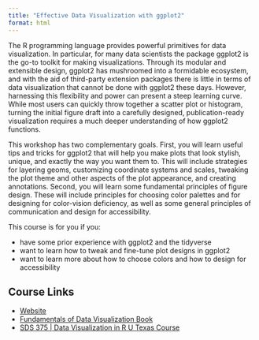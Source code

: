 ```yaml
---
title: "Effective Data Visualization with ggplot2"
format: html
---
```


The R programming language provides powerful primitives for data visualization. In particular, for many data scientists the package ggplot2 is the go-to toolkit for making visualizations. Through its modular and extensible design, ggplot2 has mushroomed into a formidable ecosystem, and with the aid of third-party extension packages there is little in terms of data visualization that cannot be done with ggplot2 these days. However, harnessing this flexibility and power can present a steep learning curve. While most users can quickly throw together a scatter plot or histogram, turning the initial figure draft into a carefully designed, publication-ready visualization requires a much deeper understanding of how ggplot2 functions.

This workshop has two complementary goals. First, you will learn useful tips and tricks for ggplot2 that will help you make plots that look stylish, unique, and exactly the way you want them to. This will include strategies for layering geoms, customizing coordinate systems and scales, tweaking the plot theme and other aspects of the plot appearance, and creating annotations. Second, you will learn some fundamental principles of figure design. These will include principles for choosing color palettes and for designing for color-vision deficiency, as well as some general principles of communication and design for accessibility.

This course is for you if you:

* have some prior experience with ggplot2 and the tidyverse
* want to learn how to tweak and fine-tune plot designs in ggplot2
* want to learn more about how to choose colors and how to design for accessibility

## Course Links
* [Website](https://wilkelab.org/dataviz_shortcourse/materials/positconf2024.html)
* [Fundamentals of Data Visualization Book](https://clauswilke.com/dataviz/)
* [SDS 375 | Data Visualization in R U Texas Course](https://wilkelab.org/SDS375/)